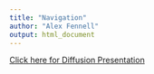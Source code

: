 ```yaml
---
title: "Navigation"
author: "Alex Fennell"
output: html_document
---
```



[Click here for Diffusion Presentation ](https://afenne4.github.io/Diffusion-Process/Diffusion_App_presentation.html)

